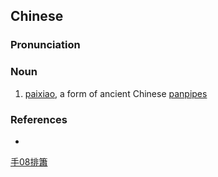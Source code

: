 {{also|排箫}}
==Chinese==
{{zh-forms|s=排箫}}

===Pronunciation===
{{zh-pron
|m=páixiāo
|c=paai4 siu1
|cat=n
}}

===Noun===
{{zh-noun}}

# [[paixiao]], a form of ancient Chinese [[panpipes]]

===References===
* {{cite-web
|url=http://baike.baidu.com/view/35419.htm
|title=排箫
|work=Baidu online Encyclopedia
|language=Mandarin
|accessdate=2007-12-15}}

[[Category:zh:Musical instruments|手08排簫]]